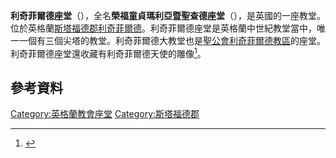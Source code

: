{{expand|time=2014-07-05T04:01:46+00:00}}
{{Infobox church
| name                   = 利奇菲爾德座堂
| fullname               = 榮福童貞瑪利亞暨聖查德座堂
| image                  = Lichfield-Cathedral-Air002a.jpg
| imagesize              = 
| imagealt               =

| caption                = 利奇菲爾德座堂鳥瞰圖
| pushpin map            = 
| pushpin label position = 
| pushpin map alt        = 
| pushpin mapsize        = 
| map caption            = 
| coordinates            = {{coord|52.6855|-1.8305|region:GB|format=dms|display=inline,title}}
| osgraw                 = <!-- TEXT -->
| osgridref              = <!-- {{gbmappingsmall|TEXT}} -->
| location               = [[史丹佛郡|史丹佛郡]][[利奇菲爾德|利奇菲爾德]]
| country                = [[英格蘭|英格蘭]]
| denomination           = [[英格蘭教會|英格蘭教會]]
| churchmanship         = [[高教會派|高教會派]]
| membership             = 
| website                = [http://www.lichfield-cathedral.org www.lichfield-cathedral.org]
| former name            = 
| bull date              = 
| consecrated date       = 
| people                 = 
| status                 = [[主教座堂|座堂]]
| functional status      = 活躍
| heritage designation   = 
| designated date        = 
| previous cathedrals    = 
| architect              = 
| architectural type     = 
| style                  = {{Link-en|英倫哥德式建築|English Gothic architecture|英倫哥德式}}
| years built            = 約1195–1340
| groundbreaking         = 
| completed date         = 
| construction cost      = 
| closed date            = 
| demolished date        = 
| capacity               = 
| length                 = 113m
| length nave            = 
| length choir           = 
| width                  = 
| width nave             = 21m
| width transepts        = 50m
| height                 = 76.8 m (central spire)
| height nave            = 
| height choir           = 
| dome quantity          = 
| dome height outer      = 
| dome height inner      = 
| dome dia outer         = 
| dome dia inner         = 
| tower quantity         = 3
| tower height           = 
| spire quantity         = 3
| spire height           = 76.8 m (crossing), 60.5 m (western)
| archdiocese            = 
| metropolis             = 
| diocese                = [[聖公會利奇菲爾德教區|利奇菲爾德教區]]
| diocese start          = 787-1075, c.1200-
| province               = [[坎特伯雷教省|坎特伯里教省]]
| archbishop             = 
| bishop                 = {{Link-en|麥可·艾普格雷夫|Michael Ipgrave}}
| dean                   = {{Link-en|亞德里安·多柏|Adrian Dorber}}
| precentor              = Andrew Stead
| canonchancellor        = Pat Hawkins
| canontreasurer         = 空缺
| canon = 空缺
| provost                = 
| archdeacon             = 
| director               = Ben Lamb
| organist               = Martyn Rawles
| logo                   = 
| logosize               = 
| logolink               = 
| logoalt                = 
}}

'''利奇菲爾德座堂'''（{{lang|en|'''Lichfield Cathedral'''}}），全名'''榮福童貞瑪利亞暨聖查德座堂'''（{{lang|en|'''Cathedral Church of the Blessed Virgin Mary and St Chad'''}}），是英國的一座教堂。位於英格蘭[[斯塔福德郡|斯塔福德郡]][[利奇菲爾德|利奇菲爾德]]。利奇菲爾德座堂是英格蘭中世紀教堂當中，唯一一個有三個尖塔的教堂。利奇菲爾德大教堂也是[[聖公會利奇菲爾德教區|聖公會利奇菲爾德教區]]的座堂。利奇菲爾德座堂還收藏有利奇菲爾德天使的雕像<ref>{{cite book|last=Wilcox|first=Peter|title=The Gold, the Angel and the Gospel Book|year=2011|publisher=Lichfield Cathedral|isbn=978-0-9558887-7-9|pages=16–17}}</ref>。

==參考資料==
{{Reflist}}

{{英格蘭教會座堂}}

{{Authority control}}
[[Category:英格蘭教會座堂|Category:英格蘭教會座堂]]
[[Category:斯塔福德郡|Category:斯塔福德郡]]